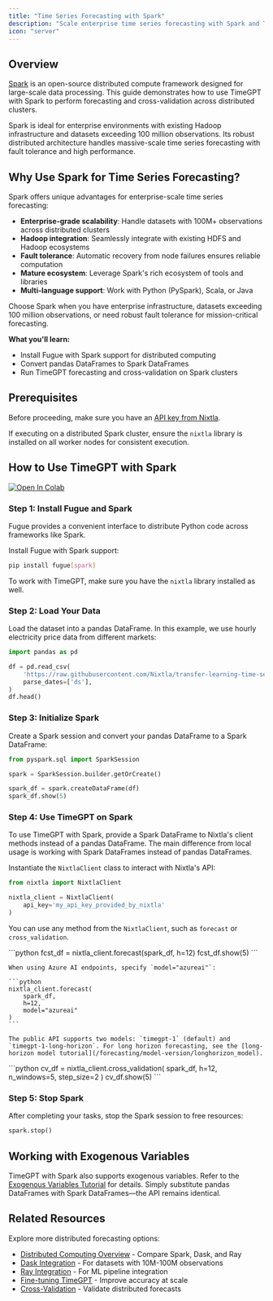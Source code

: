 ```yaml
---
title: "Time Series Forecasting with Spark"
description: "Scale enterprise time series forecasting with Spark and TimeGPT. Learn to process 100M+ observations across distributed clusters with Python and PySpark."
icon: "server"
---
```


## Overview

[Spark](https://spark.apache.org/) is an open-source distributed compute framework designed for large-scale data processing. This guide demonstrates how to use TimeGPT with Spark to perform forecasting and cross-validation across distributed clusters.

Spark is ideal for enterprise environments with existing Hadoop infrastructure and datasets exceeding 100 million observations. Its robust distributed architecture handles massive-scale time series forecasting with fault tolerance and high performance.

## Why Use Spark for Time Series Forecasting?

Spark offers unique advantages for enterprise-scale time series forecasting:

- **Enterprise-grade scalability**: Handle datasets with 100M+ observations across distributed clusters
- **Hadoop integration**: Seamlessly integrate with existing HDFS and Hadoop ecosystems
- **Fault tolerance**: Automatic recovery from node failures ensures reliable computation
- **Mature ecosystem**: Leverage Spark's rich ecosystem of tools and libraries
- **Multi-language support**: Work with Python (PySpark), Scala, or Java

Choose Spark when you have enterprise infrastructure, datasets exceeding 100 million observations, or need robust fault tolerance for mission-critical forecasting.

**What you'll learn:**

- Install Fugue with Spark support for distributed computing
- Convert pandas DataFrames to Spark DataFrames
- Run TimeGPT forecasting and cross-validation on Spark clusters

## Prerequisites

Before proceeding, make sure you have an [API key from Nixtla](/setup/setting_up_your_api_key).

If executing on a distributed Spark cluster, ensure the `nixtla` library is installed on all worker nodes for consistent execution.

## How to Use TimeGPT with Spark

[![Open In Colab](https://colab.research.google.com/assets/colab-badge.svg)](https://colab.research.google.com/github/Nixtla/nixtla/blob/main/nbs/docs/tutorials/16_computing_at_scale_spark_distributed.ipynb)

### Step 1: Install Fugue and Spark

Fugue provides a convenient interface to distribute Python code across frameworks like Spark.

Install Fugue with Spark support:

```bash
pip install fugue[spark]
```

To work with TimeGPT, make sure you have the `nixtla` library installed as well.

### Step 2: Load Your Data

Load the dataset into a pandas DataFrame. In this example, we use hourly electricity price data from different markets:

```python
import pandas as pd

df = pd.read_csv(
    'https://raw.githubusercontent.com/Nixtla/transfer-learning-time-series/main/datasets/electricity-short.csv',
    parse_dates=['ds'],
)
df.head()
```

### Step 3: Initialize Spark

Create a Spark session and convert your pandas DataFrame to a Spark DataFrame:

```python
from pyspark.sql import SparkSession

spark = SparkSession.builder.getOrCreate()

spark_df = spark.createDataFrame(df)
spark_df.show(5)
```

### Step 4: Use TimeGPT on Spark

To use TimeGPT with Spark, provide a Spark DataFrame to Nixtla's client methods instead of a pandas DataFrame. The main difference from local usage is working with Spark DataFrames instead of pandas DataFrames.

Instantiate the `NixtlaClient` class to interact with Nixtla's API:

```python
from nixtla import NixtlaClient

nixtla_client = NixtlaClient(
    api_key='my_api_key_provided_by_nixtla'
)
```

You can use any method from the `NixtlaClient`, such as `forecast` or `cross_validation`.

<Tabs>
  <Tab title="Forecast Example">
    ```python
    fcst_df = nixtla_client.forecast(spark_df, h=12)
    fcst_df.show(5)
    ```

    When using Azure AI endpoints, specify `model="azureai"`:

    ```python
    nixtla_client.forecast(
        spark_df,
        h=12,
        model="azureai"
    )
    ```

    The public API supports two models: `timegpt-1` (default) and `timegpt-1-long-horizon`. For long horizon forecasting, see the [long-horizon model tutorial](/forecasting/model-version/longhorizon_model).
  </Tab>
  <Tab title="Cross-validation Example">
    ```python
    cv_df = nixtla_client.cross_validation(
        spark_df,
        h=12,
        n_windows=5,
        step_size=2
    )
    cv_df.show(5)
    ```
  </Tab>
</Tabs>

### Step 5: Stop Spark

After completing your tasks, stop the Spark session to free resources:

```python
spark.stop()
```

## Working with Exogenous Variables

TimeGPT with Spark also supports exogenous variables. Refer to the [Exogenous Variables Tutorial](/forecasting/exogenous-variables/numeric_features) for details. Simply substitute pandas DataFrames with Spark DataFrames—the API remains identical.

## Related Resources

Explore more distributed forecasting options:
- [Distributed Computing Overview](/forecasting/forecasting-at-scale/computing_at_scale) - Compare Spark, Dask, and Ray
- [Dask Integration](/forecasting/forecasting-at-scale/dask) - For datasets with 10M-100M observations
- [Ray Integration](/forecasting/forecasting-at-scale/ray) - For ML pipeline integration
- [Fine-tuning TimeGPT](/forecasting/fine-tuning/steps) - Improve accuracy at scale
- [Cross-Validation](/forecasting/evaluation/cross_validation) - Validate distributed forecasts